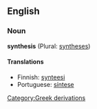 ==English==

===Noun===
'''synthesis''' (Plural: [[syntheses]])

====Translations====
*Finnish: [[synteesi]]
*Portuguese: [[síntese]]
[[Category:Greek derivations]]